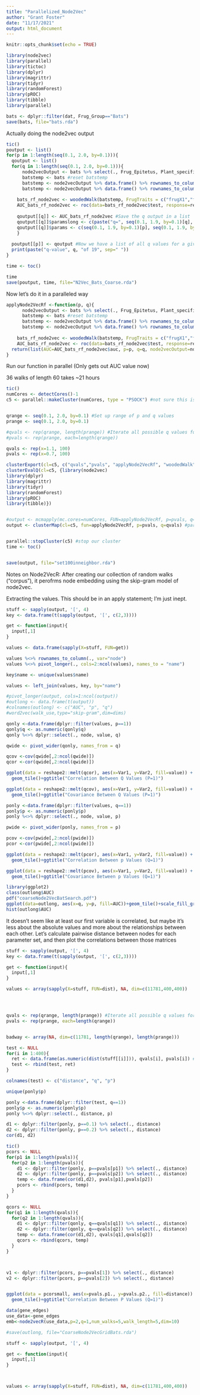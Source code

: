 ```yaml
---
title: "Parallelized_Node2Vec"
author: "Grant Foster"
date: "11/17/2021"
output: html_document
---
```


```r
knitr::opts_chunk$set(echo = TRUE)
```


```r
library(node2vec)
library(parallel)
library(tictoc)
library(dplyr)
library(magrittr)
library(tidyr)
library(randomForest)
library(pROC)
library(tibble)
library(parallel)
```


```r
bats <- dplyr::filter(dat, Frug_Group=="Bats")
save(bats, file="bats.rda")
```

Actually doing the node2vec output
```r
tic()
poutput <- list()
for(p in 1:length(seq(0.1, 2.0, by=0.1))){
  qoutput <- list()
  for(q in 1:length(seq(0.1, 2.0, by=0.1))){
      node2vecOutput <- bats %>% select(., Frug_Epitetus, Plant_specific.epiteth) %>% unique() %>% data.frame() %>%   node2vecR(data=., p=seq(0.1, 1.9, by=0.1)[p],q=seq(0.1, 1.9, by=0.1)[q], num_walks=10,walk_length=10,dim=3) #Run Node2Vec
      batstemp <- bats #reset batstemp
      batstemp <- node2vecOutput %>% data.frame() %>% rownames_to_column(., var="Frug_Epitetus") %>% rename(., frugX1=X1, frugX2=X2, frugX3=X3) %>% left_join(batstemp, ., by="Frug_Epitetus") #Add in frugivore node2vec values
      batstemp <- node2vecOutput %>% data.frame() %>% rownames_to_column(., var="Plant_specific.epiteth") %>% rename(., plantX1=X1, plantX2=X2, plantX3=X3) %>% left_join(batstemp, ., by="Plant_specific.epiteth") #Add in plant node2vec values
      
    bats_rf_node2vec <- woodedWalk(batstemp, FrugTraits = c("frugX1","frugX2", "frugX3"), PlantTraits = c("plantX1", "plantX2", "plantX3")) #Run random forest model on node2vec outputs
    AUC_bats_rf_node2vec <- roc(data=bats_rf_node2vec$test, response=real, predictor=S)
    
    qoutput[[q]] <- AUC_bats_rf_node2vec #Save the q output in a list
    qoutput[[q]]$paramslong <- c(paste("q=", seq(0.1, 1.9, by=0.1)[q], sep=""), paste("p=", seq(0.1, 1.9, by=0.1)[p], sep="")) #Save our Node2Vec search paramaters in the list sub-element
    qoutput[[q]]$params <- c(seq(0.1, 1.9, by=0.1)[p], seq(0.1, 1.9, by=0.1)[q])
    }
  
  poutput[[p]] <- qoutput #Now we have a list of all q values for a given p value; save it as an element of a bigger list
  print(paste("q-value", q, "of 19", sep=" "))
}

time <- toc()

time
save(poutput, time, file="N2Vec_Bats_Coarse.rda")
```
Now let's do it in a paralleled way
```r

applyNode2VecRf <-function(p, q){
      node2vecOutput <- bats %>% select(., Frug_Epitetus, Plant_specific.epiteth) %>% unique() %>% data.frame() %>%   node2vecR(data=., p=p,q=q, num_walks=36,walk_length=60,dim=3) #Run Node2Vec
      batstemp <- bats #reset batstemp
      batstemp <- node2vecOutput %>% data.frame() %>% rownames_to_column(., var="Frug_Epitetus") %>% rename(., frugX1=X1, frugX2=X2, frugX3=X3) %>% left_join(batstemp, ., by="Frug_Epitetus") #Add in frugivore node2vec values
      batstemp <- node2vecOutput %>% data.frame() %>% rownames_to_column(., var="Plant_specific.epiteth") %>% rename(., plantX1=X1, plantX2=X2, plantX3=X3) %>% left_join(batstemp, ., by="Plant_specific.epiteth") #Add in plant node2vec values
      
    bats_rf_node2vec <- woodedWalk(batstemp, FrugTraits = c("frugX1","frugX2", "frugX3"), PlantTraits = c("plantX1", "plantX2", "plantX3")) #Run random forest model on node2vec outputs
    AUC_bats_rf_node2vec <- roc(data=bats_rf_node2vec$test, response=real, predictor=S)
  return(list(AUC=AUC_bats_rf_node2vec$auc, p=p, q=q, node2vecOutput=node2vecOutput))
}
```

Run our function in parallel (Only gets out AUC value now)

36 walks of length 60 takes ~21 hours

```r
tic()
numCores <- detectCores()-1
c5 <- parallel::makeCluster(numCores, type = "PSOCK") #not sure this is actually necessary


qrange <- seq(0.1, 2.0, by=0.1) #Set up range of p and q values
prange <- seq(0.1, 2.0, by=0.1)

#qvals <- rep(qrange, length(prange)) #Iterate all possible q values for a given p, then repeat for the next p
#pvals <- rep(prange, each=length(qrange))

qvals <- rep(x=1.1, 100)
pvals <- rep(x=0.7, 100)

clusterExport(cl=c5, c("qvals","pvals", "applyNode2VecRf", "woodedWalk", "bats"))
clusterEvalQ(cl=c5, {library(node2vec)
library(dplyr)
library(magrittr)
library(tidyr)
library(randomForest)
library(pROC)
library(tibble)})


#output <- mcmapply(mc.cores=numCores, FUN=applyNode2VecRf, p=pvals, q=qvals) #parallellized with mcmapply
output <- clusterMap(cl=c5, fun=applyNode2VecRf, p=pvals, q=qvals) #parallellized with clusterMap (Should include load balancing)


parallel::stopCluster(c5) #stop our cluster
time <- toc()


save(output, file="set100inneighbor.rda")
```

Notes on Node2VecR: After creating our collection of random walks ("corpus"), it perofrms node embedding using the skip-gram model of node2vec. 

Extracting the values. This should be in an apply statement; I'm just inept.
```r
stuff <- sapply(output, '[', 4)
key <- data.frame(t(sapply(output, '[', c(2,3))))

get <- function(input){
  input[,1]
}

values <- data.frame(sapply(X=stuff, FUN=get))

values %<>% rownames_to_column(., var="node")
values %<>% pivot_longer(., cols=2:ncol(values), names_to = "name")

key$name <- unique(values$name)

values <- left_join(values, key, by="name")

#pivot_longer(output, cols=1:ncol(output))
#outlong <- data.frame(t(output))
#colnames(outlong) <- c("AUC", "p", "q")
#word2vec(walk_use,type="skip-gram",dim=dims)
```

```r
qonly <-data.frame(dplyr::filter(values, p==1))
qonly$q <- as.numeric(qonly$q)
qonly %<>% dplyr::select(., node, value, q)

qwide <- pivot_wider(qonly, names_from = q)

qcov <-cov(qwide[,2:ncol(qwide)])
qcor <-cor(qwide[,2:ncol(qwide)])

ggplot(data = reshape2::melt(qcor), aes(x=Var1, y=Var2, fill=value)) + 
  geom_tile()+ggtitle("Correlation Between Q Values (P=1)")

ggplot(data = reshape2::melt(qcov), aes(x=Var1, y=Var2, fill=value)) + 
  geom_tile()+ggtitle("Covariance Between Q Values (P=1)")
```

```r
ponly <-data.frame(dplyr::filter(values, q==1))
ponly$p <- as.numeric(ponly$p)
ponly %<>% dplyr::select(., node, value, p)

pwide <- pivot_wider(ponly, names_from = p)

pcov <-cov(pwide[,2:ncol(pwide)])
pcor <-cor(pwide[,2:ncol(pwide)])

ggplot(data = reshape2::melt(pcor), aes(x=Var1, y=Var2, fill=value)) + 
  geom_tile()+ggtitle("Correlation Between p Values (Q=1)")

ggplot(data = reshape2::melt(pcov), aes(x=Var1, y=Var2, fill=value)) + 
  geom_tile()+ggtitle("Covariance Between p Values (Q=1)")
```


```r
library(ggplot2)
class(outlong$AUC)
pdf("coarseNode2VecBatSearch.pdf")
ggplot(data=outlong, aes(x=q, y=p, fill=AUC))+geom_tile()+scale_fill_gradient(low="darkred", high="dodger blue")+theme_classic()
hist(outlong$AUC)
```
It doesn't seem like at least our first variable is correlated, but maybe it's less about the absolute values and more about the relationships between each other. Let's calculate pairwise distance between nodes for each parameter set, and then plot the correlations between those matrices
```r
stuff <- sapply(output, '[', 4)
key <- data.frame(t(sapply(output, '[', c(2,3))))

get <- function(input){
  input[,1]
}

values <- array(sapply(X=stuff, FUN=dist), NA, dim=c(11781,400,400))




qvals <- rep(qrange, length(prange)) #Iterate all possible q values for a given p, then repeat for the next p
pvals <- rep(prange, each=length(qrange))


badway <- array(NA, dim=c(11781, length(qrange), length(prange)))

test <- NULL
for(i in 1:400){
  ret <- data.frame(as.numeric(dist(stuff[[i]])), qvals[i], pvals[i]) #Fill the first dim with pairwise distances
  test <- rbind(test, ret)
}

colnames(test) <- c("distance", "q", "p")

unique(ponly$p)

ponly <-data.frame(dplyr::filter(test, q==1))
ponly$p <- as.numeric(ponly$p)
ponly %<>% dplyr::select(., distance, p)

d1 <- dplyr::filter(ponly, p==0.1) %>% select(., distance)
d2 <- dplyr::filter(ponly, p==0.2) %>% select(., distance)
cor(d1, d2)

tic()
pcors <- NULL
for(p1 in 1:length(pvals)){
  for(p2 in 1:length(pvals)){
    d1 <- dplyr::filter(ponly, p==pvals[p1]) %>% select(., distance)
    d2 <- dplyr::filter(ponly, p==pvals[p2]) %>% select(., distance)
    temp <- data.frame(cor(d1,d2), pvals[p1],pvals[p2])
    pcors <- rbind(pcors, temp)
  }
}

qcors <- NULL
for(q1 in 1:length(qvals)){
  for(q2 in 1:length(qvals)){
    d1 <- dplyr::filter(qonly, q==qvals[q1]) %>% select(., distance)
    d2 <- dplyr::filter(qonly, q==qvals[q2]) %>% select(., distance)
    temp <- data.frame(cor(d1,d2), qvals[q1],qvals[q2])
    qcors <- rbind(qcors, temp)
  }
}



v1 <- dplyr::filter(pcors, p==pvals[1]) %>% select(., distance)
v2 <- dplyr::filter(pcors, p==pvals[2]) %>% select(., distance)


ggplot(data = pcorsmall, aes(x=pvals.p1., y=pvals.p2., fill=distance)) + 
  geom_tile()+ggtitle("Correlation Between P Values (Q=1)")
```


```r
data(gene_edges)
use_data<-gene_edges
emb<-node2vecR(use_data,p=2,q=1,num_walks=5,walk_length=5,dim=10)
```

```r
#save(outlong, file="CoarseNode2VecGridBats.rda")
```

```r
stuff <- sapply(output, '[', 4)

get <- function(input){
  input[,1]
}



values <- array(sapply(X=stuff, FUN=dist), NA, dim=c(11781,400,400))
```

